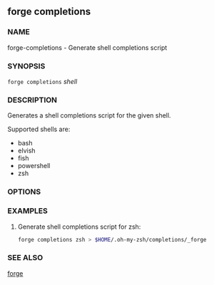 
## forge completions

### NAME

forge-completions - Generate shell completions script

### SYNOPSIS

``forge completions`` *shell*

### DESCRIPTION

Generates a shell completions script for the given shell.

Supported shells are:

- bash
- elvish
- fish
- powershell
- zsh

### OPTIONS

<CommonOptions />

### EXAMPLES

1. Generate shell completions script for zsh:
   ```sh
   forge completions zsh > $HOME/.oh-my-zsh/completions/_forge
   ```

### SEE ALSO

[forge](./forge.md)
